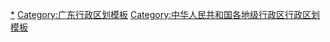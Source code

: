 {{Navbox
|listclass=hlist
|name = 肇庆市行政区划
|title = [[肇庆市]]行政区划
|above = 省级行政区：[[广东省]]　　政府驻地：[[端州区]]
|image = [[File:Administrative Division Zhaoqing.png|150px]]
|state = {{{state<includeonly>|collapsed</includeonly>}}}
 
|group1style = background: #ececec; text-align: center;
|group1 = [[县级行政区]]
|liststyle = background: #ececec; text-align: center;
|list1 = 8[[县级行政区]]（3[[市辖区]]、1[[县级市]]、4[[县]]）；105[[乡级行政区]]（17[[街道办事处]]、87[[行政建制镇|镇]]、1[[民族乡]]）
 
|group2 = [[市辖区]]
|groupstyle = text-align: center;
|list2 = {{Navbox|child
 
|group1 = [[端州区]]
|list1 =  {{Navbox|child
|group1 = 4街道
|list1 = 
*[[城东街道 (肇庆市)|城东街道]]
*[[城西街道 (肇庆市)|城西街道]]
*[[黄岗街道]]
*[[睦岗街道]]
}}
 
|group2 = [[鼎湖区]]
|list2 =  {{Navbox|child
|group1 = 3街道
|list1 = 
*[[坑口街道]]
*[[桂城街道 (肇庆市)|桂城街道]]
*[[广利街道]]
|group2 = 4镇
|list2 = 
*[[永安镇 (肇庆市)|永安镇]]
*[[沙浦镇]]
*[[凤凰镇 (肇庆市)|凤凰镇]]
*[[莲花镇 (肇庆市)|莲花镇]]
}}
 
|group3 = [[高要区]]
|list3 =  {{Navbox|child
|group1 = 1街道
|list1 = 
*[[南岸街道 (肇庆市)|南岸街道]]
|group2 = 16镇
|list2 = 
*[[河台镇]]
*[[乐城镇]]
*[[水南镇 (肇庆市)|水南镇]]
*[[禄步镇]]
*[[小湘镇]]
*[[大湾镇 (肇庆市)|大湾镇]]
*[[新桥镇 (肇庆市)|新桥镇]]
*[[白诸镇]]
*[[莲塘镇 (肇庆市)|莲塘镇]]
*[[活道镇]]
*[[蛟塘镇 (肇庆市)|蛟塘镇]]
*[[回龙镇 (肇庆市)|回龙镇]]
*[[白土镇 (肇庆市)|白土镇]]
*[[金渡镇]]
*[[金利镇]]
*[[蚬岗镇]]
}}
}}
 
|group3 = [[县级市]]
|list3 = {{Navbox|child
 
|group1 = [[四会市]]
|list1 =  {{Navbox|child
|group1 = 3街道
|list1 = 
*[[城中街道 (四会市)|城中街道]]
*[[东城街道 (四会市)|东城街道]]
*[[贞山街道]]
|group2 = 10镇
|list2 = 
*[[龙甫镇]]
*[[地豆镇]]
*[[威整镇]]
*[[罗源镇]]
*[[径口镇]]
*[[大沙镇 (四会市)|大沙镇]]
*[[石狗镇]]
*[[黄田镇 (四会市)|黄田镇]]
*[[江谷镇]]
*[[下茆镇]]
|group3 = [[肇庆高新技术产业开发区|肇庆高新区]]
|group3style = background: #ececec
|list3 = {{Navbox|child
|group1 = 1街道
|groupstyle = background: #ececec
|list1 =
* [[大旺街道]]
}}
}}
}}
 
|group4 = [[县]]
|list4 = {{Navbox|child
 
|group1 = [[广宁县]]
|list1 =  {{Navbox|child
|group1 = 1街道
|list1 = 
*[[南街街道 (广宁县)|南街街道]]
|group2 = 14镇
|list2 = 
*[[排沙镇]]
*[[潭布镇]]
*[[江屯镇]]
*[[螺岗镇]]
*[[北市镇 (广宁县)|北市镇]]
*[[坑口镇]]
*[[赤坑镇 (广宁县)|赤坑镇]]
*[[宾亨镇]]
*[[五和镇]]
*[[横山镇 (广宁县)|横山镇]]
*[[木格镇 (广宁县)|木格镇]]
*[[石咀镇 (广宁县)|石咀镇]]
*[[古水镇]]
*[[洲仔镇]]
}}
 
|group2 = [[怀集县]]
|list2 =  {{Navbox|child
|group1 = 2街道
|list1 = 
*[[怀城街道]]
*[[幸福街道 (怀集县)|幸福街道]]
|group2 = 16镇
|list2 = 
*[[坳仔镇]]
*[[汶朗镇]]
*[[甘洒镇]]
*[[凤岗镇 (怀集县)|凤岗镇]]
*[[洽水镇]]
*[[梁村镇 (怀集县)|梁村镇]]
*[[大岗镇 (怀集县)|大岗镇]]
*[[岗坪镇]]
*[[冷坑镇]]
*[[马宁镇]]
*[[蓝钟镇]]
*[[永固镇 (怀集县)|永固镇]]
*[[诗洞镇]]
*[[桥头镇 (怀集县)|桥头镇]]
*[[中洲镇 (怀集县)|中洲镇]]
*[[连麦镇]]
|group3 = 1民族乡
|list3 = 
*[[下帅壮族瑶族乡]]
}}
 
|group3 = [[封开县]]
|list3 =  {{Navbox|child
|group1 = 1街道
|list1 = 
*[[江口街道 (封开县)|江口街道]]
|group2 = 15镇
|list2 = 
*[[江川镇]]
*[[白垢镇]]
*[[大洲镇 (封开县)|大洲镇]]
*[[渔涝镇]]
*[[河儿口镇]]
*[[莲都镇]]
*[[杏花镇]]
*[[罗董镇]]
*[[长岗镇 (封开县)|长岗镇]]
*[[平凤镇]]
*[[南丰镇 (封开县)|南丰镇]]
*[[大玉口镇]]
*[[都平镇]]
*[[金装镇]]
*[[长安镇 (封开县)|长安镇]]
}}
 
|group4 = [[德庆县]]
|list4 =  {{Navbox|child
|group1 = 1街道
|list1 = [[德城街道]]
|group2 = 12镇
|list2 = 
*[[新圩镇 (德庆县)|新圩镇]]
*[[回龙镇 (德庆县)|回龙镇]]
*[[官圩镇]]
*[[马圩镇 (德庆县)|马圩镇]]
*[[高良镇]]
*[[莫村镇]]
*[[永丰镇 (德庆县)|永丰镇]]
*[[武垄镇]]
*[[播植镇]]
*[[凤村镇]]
*[[悦城镇]]
*[[九市镇]]
}}
}}
}}
<noinclude>
[[Category:肇庆行政区划|*]]
[[Category:广东行政区划模板]]
[[Category:中华人民共和国各地级行政区行政区划模板]]
</noinclude>